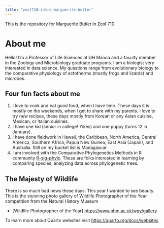 ```yaml
---
title: "zool710-intro-marguerite-butler"
---
```


This is the repository for Marguerite Butler in Zool 710.

# About me

Hello! I'm a Professor of Life Sciences at UH Manoa and a faculty member in the Zoology and Microbiology graduate programs. I am a biologist very interested in data science. My questions range from evolutionary biology to the comparative physiology of ectotherms (mostly frogs and lizards) and microbes.

## Four fun facts about me

1. I love to cook and eat good food, when I have time. These days it is mostly on the weekends, when I get to share with my parents. I love to try new recipes, these days mostly from Korean or any Asian cuisine, Mexican, or Italian cuisines.
2. I have one kid (senior in college! Yikes) and one puppy (turns 12 in January).
3. I have done fieldwork in Hawaii, the Caribbean, North America, Central America, Southern Africa, Papua New Guinea, East Asia (Japan), and Australia. Still on my bucket list is Madagascar.
4. I am involved with the Comparative Phylogenetics Methods in R community [R-sig-phylo](https://stat.ethz.ch/mailman/listinfo/r-sig-phylo). These are folks interested in learning by comparing species, analyzing data across phylogenetic trees.

## The Majesty of Wildlife

There is so much bad news these days. This year I wanted to see beauty. This is the stunning photo gallery of Wildlife Photographer of the Year competition from the Natural History Museum

- [Wildlife Photographer of the Year] <https://www.nhm.ac.uk/wpy/gallery>

To learn more about Quarto websites visit <https://quarto.org/docs/websites>.
